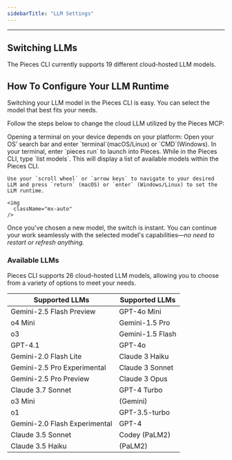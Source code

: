 ```yaml
---
sidebarTitle: "LLM Settings"
---
```


---

## Switching LLMs

The Pieces CLI currently supports 19 different cloud-hosted LLM models.

## How To Configure Your LLM Runtime

Switching your LLM model in the Pieces CLI is easy. You can select the model that best fits your needs.

Follow the steps below to change the cloud LLM utilized by the Pieces MCP:

<Steps>
  <Step title="Open a Terminal">
    Opening a terminal on your device depends on your platform: Open your OS’ search bar and enter `terminal`(macOS/Linux) or `CMD`(Windows).
  </Step>
  <Step title="Start Pieces CLI">
    In your terminal, enter `pieces run` to launch into Pieces.
  </Step>
  <Step title="Open Models and Change">
    While in the Pieces CLI, type `list models`. This will display a list of available models within the Pieces CLI.

    Use your `scroll wheel` or `arrow keys` to navigate to your desired LLM and press `return` (macOS) or `enter` (Windows/Linux) to set the LLM runtime.

    <img
      className="mx-auto"
    />
  </Step>
</Steps>

Once you’ve chosen a new model, the switch is instant. You can continue your work seamlessly with the selected model's capabilities—_no need to restart or refresh anything._

### Available LLMs

Pieces CLI supports 26 cloud-hosted LLM models, allowing you to choose from a variety of options to meet your needs.

| Supported LLMs                | Supported LLMs   |
| ----------------------------- | ---------------- |
| Gemini-2.5 Flash Preview      | GPT-4o Mini      |
| o4 Mini                       | Gemini-1.5 Pro   |
| o3                            | Gemini-1.5 Flash |
| GPT-4.1                       | GPT-4o           |
| Gemini-2.0 Flash Lite         | Claude 3 Haiku   |
| Gemini-2.5 Pro Experimental   | Claude 3 Sonnet  |
| Gemini-2.5 Pro Preview        | Claude 3 Opus    |
| Claude 3.7 Sonnet             | GPT-4 Turbo      |
| o3 Mini                       | (Gemini)         |
| o1                            | GPT-3.5-turbo    |
| Gemini-2.0 Flash Experimental | GPT-4            |
| Claude 3.5 Sonnet             | Codey (PaLM2)    |
| Claude 3.5 Haiku              | (PaLM2)          |